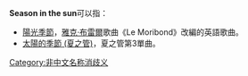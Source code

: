 '''Season in the sun'''可以指：
*[[陽光季節|陽光季節]]，[[雅克·布雷爾|雅克·布雷爾]]歌曲《Le Moribond》改編的英語歌曲。
*[[太陽的季節_(夏之管)|太陽的季節 (夏之管)]]，夏之管第3單曲。

{{disambig}}

[[Category:非中文名称消歧义|Category:非中文名称消歧义]]